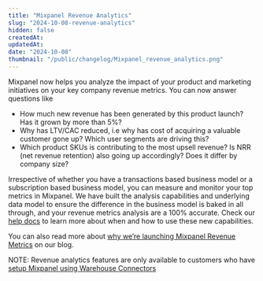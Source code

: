 ```yaml
---
title: "Mixpanel Revenue Analytics"
slug: "2024-10-08-revenue-analytics"
hidden: false
createdAt: 
updatedAt: 
date: "2024-10-08"
thumbnail: "/public/changelog/Mixpanel_revenue_analytics.png"
---
```


Mixpanel now helps you analyze the impact of your product and marketing initiatives on your key company revenue metrics. You can now answer questions like 
- How much new revenue has been generated by this product launch? Has it grown by more than 5%?
- Why has LTV/CAC reduced, i.e why has cost of acquiring a valuable customer gone up? Which user segments are driving this?
- Which product SKUs is contributing to the most upsell revenue? Is NRR (net revenue retention) also going up accordingly? Does it differ by company size?

Irrespective of whether you have a transactions based business model or a subscription based business model, you can measure and monitor your top metrics in Mixpanel. We have built the analysis capabilities and underlying data model to ensure the difference in the business model is baked in all through, and your revenue metrics analysis are a 100% accurate. Check our [help docs](https://docs.mixpanel.com/docs/what-is-mixpanel) to learn more about when and how to use these new capabilities. 

You can also read more about [why we’re launching Mixpanel Revenue Metrics](https://mixpanel.com/blog/introducing-mixpanel-revenue-analytics-ltv-arpu-roas/) on our blog. 

NOTE: Revenue analytics features are only available to customers who have [setup Mixpanel using Warehouse Connectors](https://docs.mixpanel.com/docs/tracking-methods/data-warehouse)
